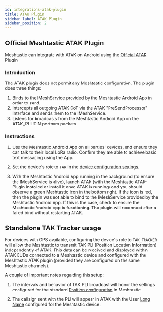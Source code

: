 ```yaml
---
id: integrations-atak-plugin
title: ATAK Plugin
sidebar_label: ATAK Plugin
sidebar_position: 2
---
```


## Official Meshtastic ATAK Plugin

Meshtastic can integrate with ATAK on Android using the [Official ATAK Plugin.](https://github.com/meshtastic/ATAK-Plugin)

### Introduction

The ATAK plugin does not permit any Meshtastic configuration. The plugin does three things:

1. Binds to the IMeshService provided by the Meshtastic Android App in order to send.
2. Intercepts all outgoing ATAK CoT via the ATAK "PreSendProcessor" Interface and sends them to the IMeshService.
3. Listens for broadcasts from the Meshtastic Android App on the ATAK_PLUGIN portnum packets.

### Instructions

1. Use the Meshtastic Android App on all parties' devices, and ensure they can talk to their local LoRa radio. Confirm they are able to achieve basic text messaging using the App.

2. Set the device's role to `TAK` in the [device configuration settings](/docs/configuration/radio/device/).

3. With the Meshtastic Android App running in the background (to ensure the IMeshService is alive), launch ATAK (with the Meshtastic ATAK-Plugin installed or install it once ATAK is running) and you should observe a green Meshtastic icon in the bottom right. If the icon is red, then the plugin was not able to bind to the IMeshService provided by the Meshtastic Android App. If this is the case, check to ensure the Meshtastic Android App is functioning. The plugin will reconnect after a failed bind without restarting ATAK.

## Standalone TAK Tracker usage

For devices with GPS available, configuring the device's role to `TAK_TRACKER` will allow the Meshtastic to transmit TAK PLI (Position Location Information) independently of ATAK. This data can be received and displayed within ATAK EUDs connected to a Meshtastic device and configured with the Meshtastic ATAK plugin (provided they are configured on the same Meshtastic channels). 

A couple of important notes regarding this setup:

1. The intervals and behavior of TAK PLI broadcast will honor the settings configured for the standard [Position configuration](/docs/configuration/radio/position/) in Meshtastic.

2. The callsign sent with the PLI will appear in ATAK with the User [Long Name](/docs/configuration/radio/user/#long-name) configured for the Meshtastic device.
